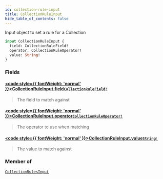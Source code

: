 ```yaml
---
id: collection-rule-input
title: CollectionRuleInput
hide_table_of_contents: false
---
```








Input object to set a rule for a Collection

```graphql
input CollectionRuleInput {
  field: CollectionRuleField!
  operator: CollectionRuleOperator!
  value: String!
}
```


### Fields

#### [<code style={{ fontWeight: 'normal' }}>CollectionRuleInput.<b>field</b></code>](#)<Bullet />[`CollectionRuleField!`](/demand/api/graphql-admin/reference/enums/collection-rule-field) <Badge class="secondary" text="non-null"/> <Badge class="secondary" text="enum"/>
> The field to match against
> 

#### [<code style={{ fontWeight: 'normal' }}>CollectionRuleInput.<b>operator</b></code>](#)<Bullet />[`CollectionRuleOperator!`](/demand/api/graphql-admin/reference/enums/collection-rule-operator) <Badge class="secondary" text="non-null"/> <Badge class="secondary" text="enum"/>
> The operator to use when matching
> 

#### [<code style={{ fontWeight: 'normal' }}>CollectionRuleInput.<b>value</b></code>](#)<Bullet />[`String!`](/demand/api/graphql-admin/reference/scalars/string) <Badge class="secondary" text="non-null"/> <Badge class="secondary" text="scalar"/>
> The value to match against
> 



### Member of

[`CollectionRulesInput`](/demand/api/graphql-admin/reference/inputs/collection-rules-input)  <Badge class="secondary" text="input"/>




